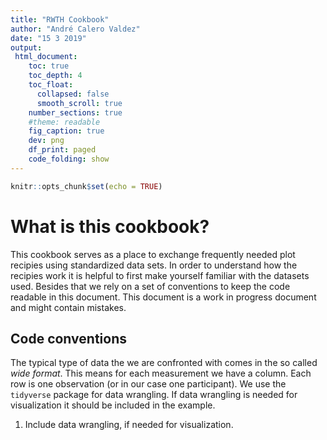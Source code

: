```yaml
---
title: "RWTH Cookbook"
author: "André Calero Valdez"
date: "15 3 2019"
output:
 html_document:
    toc: true
    toc_depth: 4
    toc_float: 
      collapsed: false
      smooth_scroll: true
    number_sections: true
    #theme: readable
    fig_caption: true
    dev: png
    df_print: paged
    code_folding: show
---
```


```r
knitr::opts_chunk$set(echo = TRUE)
```

# What is this cookbook?
This cookbook serves as a place to exchange frequently needed plot recipies using standardized data sets. In order to understand how the recipies work it is helpful to first make yourself familiar with the datasets used. Besides that we rely on a set of conventions to keep the code readable in this document.
This document is a work in progress document and might contain mistakes.

## Code conventions
The typical type of data the we are confronted with comes in the so called *wide format*. This means for each measurement we have a column. Each row is one observation (or in our case one participant).
We use the `tidyverse` package for data wrangling. If data wrangling is needed for visualization it should be included in the example. 

1. Include data wrangling, if needed for visualization.
